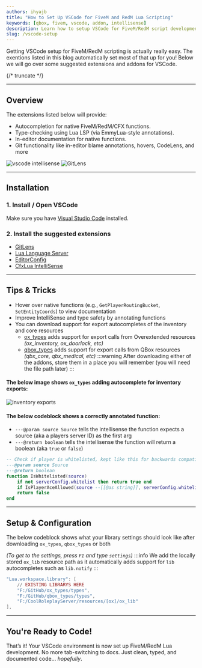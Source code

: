 ```yaml
---
authors: ihyajb
title: "How to Set Up VSCode for FiveM and RedM Lua Scripting"
keywords: [qbox, fivem, vscode, addon, intellisense]
description: Learn how to setup VSCode for FiveM/RedM script development
slug: /vscode-setup
---
```


Getting VSCode setup for FiveM/RedM scripting is actually really easy. The exentions listed in this blog automatically set most of that up for you! Below we will go over some suggested extensions and addons for VSCode.

{/* truncate */}

---

## Overview

The extensions listed below will provide:

- Autocompletion for native FiveM/RedM/CFX functions.
- Type-checking using Lua LSP (via EmmyLua-style annotations).
- In-editor documentation for native functions.
- Git functionality like in-editor blame annotations, hovers, CodeLens, and more

![vscode intellisense](/img/blogs/vscode-setup/vscode-intellisense-1.png)
![GitLens](/img/blogs/vscode-setup/current-line-blame.png)

---

## Installation

### 1. Install / Open VSCode

Make sure you have [Visual Studio Code](https://code.visualstudio.com/) installed.

### 2. Install the suggested extensions

- [GitLens](https://marketplace.visualstudio.com/items?itemName=eamodio.gitlens)
- [Lua Language Server](https://marketplace.visualstudio.com/items?itemName=sumneko.lua)
- [EditorConfig](https://marketplace.visualstudio.com/items?itemName=EditorConfig.EditorConfig)
- [CfxLua IntelliSense](https://marketplace.visualstudio.com/items?itemName=ihyajb.cfxlua-intellisense)

---

## Tips & Tricks

- Hover over native functions (e.g., `GetPlayerRoutingBucket`, `SetEntityCoords`) to view documentation
- Improve IntelliSense and type safety by annotating functions
- You can download support for export autocompletes of the inventory and core resources
    - [ox_types](https://github.com/CommunityOx/ox_types) adds support for export calls from Overextended resources *(ox_inventory, ox_doorlock, etc)*
    - [qbox_types](https://github.com/ihyajb/qbox_types) adds support for export calls from QBox resources *(qbx_core, qbx_medical, etc)*
:::warning
    After downloading either of the addons, store them in a place you will remember (you will need the file path later)
:::

#### The below image shows `ox_types` adding autocomplete for inventory exports:
![inventory exports](/img/blogs/vscode-setup/inventory.png)

#### The below codeblock shows a correctly annotated function:
- `---@param source Source` tells the intellisense the function expects a source (aka a players server ID) as the first arg
- `---@return boolean` tells the intellisense the function will return a boolean (aka `true` or `false`)
```lua
-- Check if player is whitelisted, kept like this for backwards compatibility or future plans
---@param source Source
---@return boolean
function IsWhitelisted(source)
    if not serverConfig.whitelist then return true end
    if IsPlayerAceAllowed(source --[[@as string]], serverConfig.whitelistPermission) then return true end
    return false
end
```
---

## Setup & Configuration

The below codeblock shows what your library settings should look like after downloading `ox_types`, `qbox_types` or both

*(To get to the settings, press `F1` and type `settings`)*
:::info
    We add the locally stored `ox_lib` resource path as it automatically adds support for `lib` autocompletes such as `lib.notify`
:::

```lua
"Lua.workspace.library": [
    // EXISTING LIBRARYS HERE
    "F:/GitHub/ox_types/types",
    "F:/GitHub/qbox_types/types",
    "F:/CoolRoleplayServer/resources/[ox]/ox_lib"
],
```

---

## You're Ready to Code!

That’s it! Your VSCode environment is now set up FiveM/RedM Lua development. No more tab-switching to docs. Just clean, typed, and documented code... *hopefully*.
